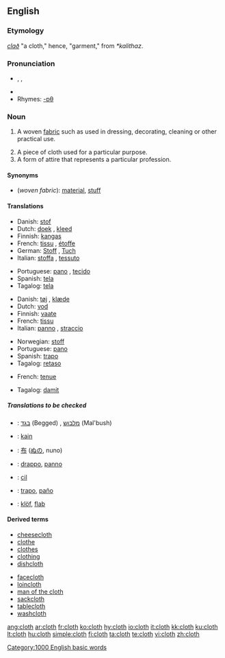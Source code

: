 ==English==

===Etymology===
{{OE.}} ''[[clað]]'' "a cloth," hence, "garment," from {{PG.}} ''*kalithaz''.

===Pronunciation===
*{{AHD|klŏth}}, {{IPA|/klɒθ/}}, {{SAMPA|/klQT/}}
*{{audio|en-us-cloth.ogg|Audio (US)}}
*Rhymes: [[Rhymes:English:-ɒθ|-ɒθ]]

===Noun===
{{en-noun|pl=cloths|pl2=clothes}}

# {{uncountable}} A woven [[fabric]] such as used in dressing, decorating, cleaning or other practical use.
# A piece of cloth used for a particular purpose.
# A form of attire that represents a particular profession.

====Synonyms====
*(''woven fabric''): [[material]], [[stuff]]

====Translations====
{{trans-top|a woven fabric}}
*Danish: [[stof]] {{n}}
*Dutch: [[doek]] {{n}}, [[kleed]] {{n}}
*Finnish: [[kangas]]
*French: [[tissu]] {{m}}, [[étoffe]] {{f}}
*German: [[Stoff]] {{m}}, [[Tuch]] {{n}}
*Italian: [[stoffa]] {{f}}, [[tessuto]] {{m}}
{{trans-mid}}
*Portuguese: [[pano]] {{m}}, [[tecido]] {{m}}
*Spanish: [[tela]] {{f}}
*Tagalog: [[tela]]
{{trans-bottom}}

{{trans-top|a piece of cloth}}
*Danish: [[tøj]] {{n}}, [[klæde]]
*Dutch: [[vod]] {{f}}
*Finnish: [[vaate]]
*French: [[tissu]] {{m}}
*Italian: [[panno]] {{m}}, [[straccio]] {{m}}
{{trans-mid}}
*Norwegian: [[stoff]] {{n}}
*Portuguese: [[pano]] {{m}}
*Spanish: [[trapo]] {{m}}
*Tagalog: [[retaso]]
{{trans-bottom}}

{{trans-top|a form of attire}}
*French: [[tenue]] {{f}}
{{trans-mid}}
*Tagalog: [[damit]]
{{trans-bottom}}

=====Translations to be checked=====
{{checktrans}}
*{{ttbc|Hebrew}}: [[בגד]] (Begged) {{m}}, [[מלבוש]] (Mal'bush) {{m}}
*{{ttbc|Indonesian}}: [[kain]]
*{{ttbc|Japanese}}: [[布]] ([[ぬの]], nuno)
*{{ttbc|Interlingua}}: [[drappo]], [[panno]]
*{{ttbc|Kurdish}}: [[cil]]
*{{ttbc|Spanish}}: [[trapo]], [[paño]]
*{{ttbc|Volapük}}: [[klöf]], [[flab#Volapük|flab]]

====Derived terms====
{{rel-top|Derived terms}}
*[[cheesecloth]]
*[[clothe]]
*[[clothes]]
*[[clothing]]
*[[dishcloth]]
{{rel-mid}}
*[[facecloth]]
*[[loincloth]]
*[[man of the cloth]]
*[[sackcloth]]
*[[tablecloth]]
*[[washcloth]]
{{rel-bottom}}

[[Category:1000 English basic words]]

[[ang:cloth]]
[[ar:cloth]]
[[fr:cloth]]
[[ko:cloth]]
[[hy:cloth]]
[[io:cloth]]
[[it:cloth]]
[[kk:cloth]]
[[ku:cloth]]
[[lt:cloth]]
[[hu:cloth]]
[[simple:cloth]]
[[fi:cloth]]
[[ta:cloth]]
[[te:cloth]]
[[vi:cloth]]
[[zh:cloth]]